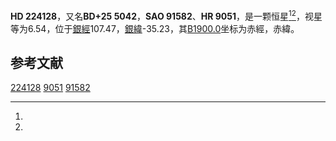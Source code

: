 {{Starbox begin
| name = HD 224128
}}
{{Starbox observe
| epoch = [[J2000.0|J2000.0]]
| constell = {{星座名待查}}<ref name=SIMBAD>{{cite web
 | url=http://simbad.u-strasbg.fr/simbad/sim-id?Ident=HR+9051
 | title=Pulsating variable Star
 | publisher=Centre de Données astronomiques de Strasbourg
 | work=SIMBAD
 | accessdate=2012-07-13
 | archive-date=2016-03-17
 | archive-url=https://web.archive.org/web/20160317192852/http://simbad.u-strasbg.fr/simbad/sim-id?Ident=HR+9051
 | dead-url=no
 }}</ref><ref name=DATA>{{cite web
 | url=http://vizier.u-strasbg.fr/viz-bin/VizieR-5?-out.add=.&-source=5050&-corr=PK=HR&-out.max=9999&HR=9051
 | title=VizieR Detailed Page
 | accessdate=2012-07-13
 | archive-date=2016-03-05
 | archive-url=https://web.archive.org/web/20160305231521/http://vizier.u-strasbg.fr/viz-bin/VizieR-5?-out.add=.&-source=5050&-corr=PK=HR&-out.max=9999&HR=9051
 | dead-url=no
 }}</ref>
| 星官 = 
| ra = {{RA|23|55|23}}<ref name=SIMBAD /><ref name=DATA />
| dec = {{DEC|+25|57|18}}<ref name=SIMBAD /><ref name=DATA />
| appmag_v = 6.54<ref name=SIMBAD /><ref name=DATA />
}}
{{Starbox character
| class = K5<ref name=SIMBAD /><ref name=DATA />
| b-v = <ref name=SIMBAD /><ref name=DATA />
| u-b = <ref name=SIMBAD /><ref name=DATA />
| r-i = <ref name=SIMBAD /><ref name=DATA />
| variable = 
}}
{{Starbox astrometry
| radial_v = 
| prop_mo_ra = -15
| parallax = 
| p_error = 
}}
{{Starbox catalog
| names =BD+25 5042，[[SAO星表|SAO]] 91582，[[HD星表|HD]] 224128，[[HR星表|HR]] 9051}}
{{Starbox reference |Simbad=HR+9051}}
{{Starbox end}}

'''HD 224128'''，又名'''BD+25 5042'''，'''SAO 91582'''、'''HR 9051'''，是一颗恒星<ref name=SIMBAD /><ref name=DATA />，视星等为6.54，位于[[銀道座標系|銀經]]107.47，[[銀道座標系|銀緯]]-35.23，其[[B1900.0|B1900.0]]坐标为赤經{{RA|23|50|17.6}}，赤緯{{DEC|+25|-35.23|55}}。

== 参考文献 ==
{{reflist}}

{{star-stub}}

[[Category:HD和HDE天體|224128]]
[[Category:HR天體|9051]]
[[Category:SAO天體|91582]]